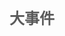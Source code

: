 {{需要扩展}}{{需要校对}}{{需要帮助}}
{{人物信息栏
|名称=罗兹
|图片=罗兹-char.png
|其他名称=罗兹 • 芭蕾特
|所属团体=战斗吧歌姬
|性别=女
|生日=04月16日
|标签=勇敢
|youtube=无
|bilibili=[http://space.bilibili.com/364225566?share_medium=android&share_source=copy_link&bbid=018A68D2-47FB-4CF3-971F-FC21952A761C704infoc&ts=1559787132496 战斗吧歌姬官方账号]
|twitter=无
|showroom=无
|一句话描述={{Tip|content=不管前方遇到多少困难，都跟我一起坚持到底吧！}}
|人物描述=敢做敢想的女孩，是团队中的吐槽担当，总是充满正义感，放不下任何遇到困难的人。<br /><br />
}}


== <font size="5" color="#5a5a5a" center>大事件</font> ==

{{时间轴/开始}}
{{时间轴/节点
|时间=2018年6月3日
|标题=待补充
|内容=待补充
}}
{{时间轴/结束}}
